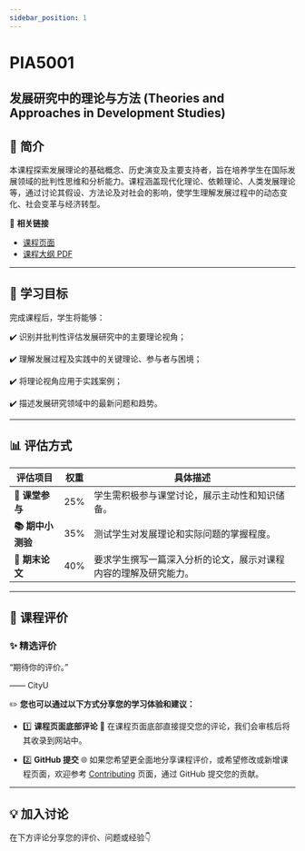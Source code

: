 ```yaml
---
sidebar_position: 1
---
```


# PIA5001
## 发展研究中的理论与方法 (Theories and Approaches in Development Studies)

## **📘 简介**
本课程探索发展理论的基础概念、历史演变及主要支持者，旨在培养学生在国际发展领域的批判性思维和分析能力。课程涵盖现代化理论、依赖理论、人类发展理论等，通过讨论其假设、方法论及对社会的影响，使学生理解发展过程中的动态变化、社会变革与经济转型。

🔗 **相关链接**
- [课程页面](https://www.cityu.edu.hk/catalogue/pg/202425/course/PIA5001.htm)
- [课程大纲 PDF](https://www.cityu.edu.hk/catalogue/pg/202425/course/PIA5001.pdf)

---

## **🎯 学习目标**

完成课程后，学生将能够：

✔️ 识别并批判性评估发展研究中的主要理论视角；

✔️ 理解发展过程及实践中的关键理论、参与者与困境；

✔️ 将理论视角应用于实践案例；

✔️ 描述发展研究领域中的最新问题和趋势。

---

## **📊 评估方式**

| **评估项目**           | **权重** | **具体描述**                                                                                     |
|------------------------|----------|--------------------------------------------------------------------------------------------------|
| **👥 课堂参与**         | 25%      | 学生需积极参与课堂讨论，展示主动性和知识储备。                                                     |
| **📚 期中小测验**       | 35%      | 测试学生对发展理论和实际问题的掌握程度。                                                           |
| **📝 期末论文**         | 40%      | 要求学生撰写一篇深入分析的论文，展示对课程内容的理解及研究能力。                                      |

---

## **💬 课程评价**

### ✨ **精选评价**
<div className={commentStyles.commentBox}>
    <p className={commentStyles.commentText}>
        “期待你的评价。”
    </p>
    <p className={commentStyles.commentAuthor}>—— CityU</p>
</div>

✏️ **您也可以通过以下方式分享您的学习体验和建议：**

- 1️⃣ **课程页面底部评论**
💬 在课程页面底部直接提交您的评论，我们会审核后将其收录到网站中。

- 2️⃣ **GitHub 提交**
🌐 如果您希望更全面地分享课程评价，或希望修改或新增课程页面，欢迎参考 [Contributing](https://penjc.github.io/CityU/contributing) 页面，通过 GitHub 提交您的贡献。

---

## **💡 加入讨论**

在下方评论分享您的评价、问题或经验👇
<Utterances />
